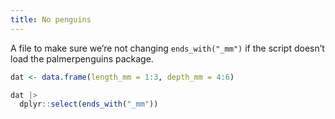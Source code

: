 ```yaml
---
title: No penguins
---
```


A file to make sure we're not changing `ends_with("_mm")` if the script doesn't load the palmerpenguins package.

```r
dat <- data.frame(length_mm = 1:3, depth_mm = 4:6)

dat |>
  dplyr::select(ends_with("_mm"))
```
